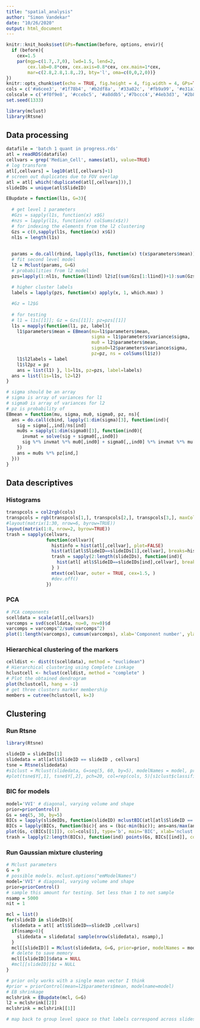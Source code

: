 ```yaml
---
title: "spatial_analysis"
author: "Simon Vandekar"
date: "10/26/2020"
output: html_document
---
```


```r
knitr::knit_hooks$set(GPs=function(before, options, envir){
  if (before){
    cex=1.5
    par(mgp=c(1.7,.7,0), lwd=1.5, lend=2,
        cex.lab=0.8*cex, cex.axis=0.8*cex, cex.main=1*cex,
        mar=c(2.8,2.8,1.8,.2), bty='l', oma=c(0,0,2,0))}
})
knitr::opts_chunk$set(echo = TRUE, fig.height = 4, fig.width = 4, GPs=TRUE, cache=TRUE)
cols = c('#a6cee3', '#1f78b4', '#b2df8a', '#33a02c', '#fb9a99', '#e31a1c', '#fdbf6f', '#ff7f00', '#cab2d6', '#6a3d9a', '#ffff99', '#b15928')
colscale = c('#f0f9e8', '#ccebc5', '#a8ddb5','#7bccc4','#4eb3d3', '#2b8cbe', '#08589e')
set.seed(1333)

library(mclust)
library(Rtsne)
```

## Data processing

```r
datafile = 'batch 1 quant in progress.rds'
atl = readRDS(datafile)
cellvars = grep('Median_Cell', names(atl), value=TRUE)
# log transform
atl[,cellvars] = log10(atl[,cellvars]+1)
# screen out duplicates due to FOV overlap
atl = atl[ which(!duplicated(atl[,cellvars])),]
slideIDs = unique(atl$SlideID)
```


```r

EBupdate = function(l1s, G=3){
  
  # get level 1 parameters
  #Gzs = sapply(l1s, function(x) x$G)
  #nzs = lapply(l1s, function(x) colSums(x$z))
  # for indexing the elements from the l2 clustering
  Gzs = c(0,sapply(l1s, function(x) x$G))
  nl1s = length(l1s)
  
    
  params = do.call(rbind, lapply(l1s, function(x) t(x$parameters$mean)))
  # fit second level model
  l2 = Mclust(params, G=G)
  # probabilities from l2 model
  pzs=lapply(1:nl1s, function(l1ind) l2$z[(sum(Gzs[1:l1ind])+1):sum(Gzs[1:(l1ind+1)]),] )
  
  # higher cluster labels
  labels = lapply(pzs, function(x) apply(x, 1, which.max) )

  #Gz = l2$G
  
  # for testing
  # l1 = l1s[[1]]; Gz = Gzs[[1]]; pz=pzs[[1]]
  l1s = mapply(function(l1, pz, label){
    l1$parameters$mean = EBmean(mu=l1$parameters$mean,
                                sigma = l1$parameters$variance$sigma,
                                mu0 = l2$parameters$mean,
                                sigma0=l2$parameters$variance$sigma,
                                pz=pz, ns = colSums(l1$z))
    l1$l2labels = label
    l1$l2pz = pz
    ans = list(l1) }, l1=l1s, pz=pzs, label=labels)
  ans = list(l1s=l1s, l2=l2)
}

# sigma should be an array
# sigma is array of variances for l1
# sigma0 is array of variances for l2
# pz is probability of
EBmean = function(mu, sigma, mu0, sigma0, pz, ns){
  ans = do.call(cbind, lapply(1:dim(sigma)[3], function(ind){
    sig = sigma[,,ind]/ns[ind]
    mu0s = sapply(1:dim(sigma0)[3], function(ind0){
      invmat = solve(sig + sigma0[,,ind0])
      sig %*% invmat %*% mu0[,ind0] + sigma0[,,ind0] %*% invmat %*% mu[,ind]
    })
    ans = mu0s %*% pz[ind,]
  }))
}

```


## Data descriptives

### Histograms
```r
transpcols = col2rgb(cols)
transpcols = rgb(transpcols[1,], transpcols[2,], transpcols[3,], maxColorValue = 255, alpha = 127)
#layout(matrix(1:30, nrow=6, byrow=TRUE))
layout(matrix(1:8, nrow=2, byrow=TRUE))
trash = sapply(cellvars,
               function(cellvar){
                 histinfo = hist(atl[,cellvar], plot=FALSE)
                 hist(atl[atl$SlideID==slideIDs[1],cellvar], breaks=histinfo$breaks, col=transpcols[1], border=NA, main=slideIDs[1], xlab=cellvar, probability = TRUE)
                 trash = sapply(2:length(slideIDs), function(ind){
                   hist(atl[ atl$SlideID==slideIDs[ind],cellvar], breaks = histinfo$breaks, border=NA, probability=TRUE, col=transpcols[ind], main=slideIDs[ind], xlab=cellvar)
                 } )
                 mtext(cellvar, outer = TRUE, cex=1.5, )
                 #dev.off()
               })
```


### PCA
```r
# PCA components
scelldata = scale(atl[,cellvars])
varcomps = svd(scelldata, nu=0, nv=0)$d
varcomps = varcomps^2/sum(varcomps^2)
plot(1:length(varcomps), cumsum(varcomps), xlab='Component number', ylab='Proportion of variance', type='l')
```

### Hierarchical clustering of the markers
```r
celldist <- dist(t(scelldata), method = "euclidean")
# Hierarchical clustering using Complete Linkage
hclustcell <- hclust(celldist, method = "complete" )
# Plot the obtained dendrogram
plot(hclustcell, hang = -1)
# get three clusters marker membership
members = cutree(hclustcell, k=3)
```



## Clustering

### Run Rtsne

```r
library(Rtsne)

slideID = slideIDs[1]
slidedata = atl[atl$SlideID == slideID , cellvars]
tsne = Rtsne(slidedata)
#s1clust = Mclust(slidedata, G=seq(5, 60, by=5), modelNames = model, prior=prior)
#plot(tsne$Y[,1], tsne$Y[,2], pch=20, col=rep(cols, 5)[s1clust$classification])
```


### BIC for models
```r
model='VVI' # diagonal, varying volume and shape
prior=priorControl()
Gs = seq(5, 30, by=5)
BICs = lapply(slideIDs, function(slideID) mclustBIC(atl[atl$SlideID == slideID , cellvars], G=Gs, modelNames = model, prior = prior) )
BICs = lapply(BICs, function(bic){ ans = (bic-min(bic)); ans=ans/max(ans) })
plot(Gs, c(BICs[[1]]), col=cols[1], type='b', main='BIC', xlab='nclust', ylab='scaled BIC')
trash = lapply(2:length(BICs), function(ind) points(Gs, BICs[[ind]], col=cols[ind], type='b'))
```



### Run Gaussian mixture clustering

```r

# Mclust parameters
G = 9
# possible models. mclust.options("emModelNames")
model='VVI' # diagonal, varying volume and shape
prior=priorControl()
# sample this amount for testing. Set less than 1 to not sample
nsamp = 5000
nit = 1

mcl = list()
for(slideID in slideIDs){
  slidedata = atl[ atl$SlideID==slideID ,cellvars]
  if(nsamp>0){
    slidedata = slidedata[ sample(nrow(slidedata), nsamp),]
  }
  mcl[[slideID]] = Mclust(slidedata, G=G, prior=prior, modelNames = model)
  # delete to save memory
  mcl[[slideID]]$data = NULL
  #mcl[[slideID]]$z = NULL
}

# prior only works with a single mean vector I think
#prior = priorControl(mean=l2$parameters$mean, modelname=model)
# EB shrinkage
mclshrink = EBupdate(mcl, G=G)
l2 = mclshrink[[2]]
mclshrink = mclshrink[[1]]

# map back to group level space so that labels correspond across slides

```


